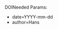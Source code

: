<noinclude>
DOINeeded
Params:
* date=YYYY-mm-dd
* author=Hans
</noinclude>
<includeonly>{{MissingItem
|date={{{date|}}}
|author={{{author|}}}
|text=This page is about a dataset that does not have a DOI or other persistent identifier. Please consider saving your dataset in a repository that provides a persistent identifier or  [[Help:Getting_Started#Literature_reference|add]] an identifier on this page.
|type=doi
|name=DOI needed
|icon=File:WikiTemplate_open-book.png
}}</includeonly>